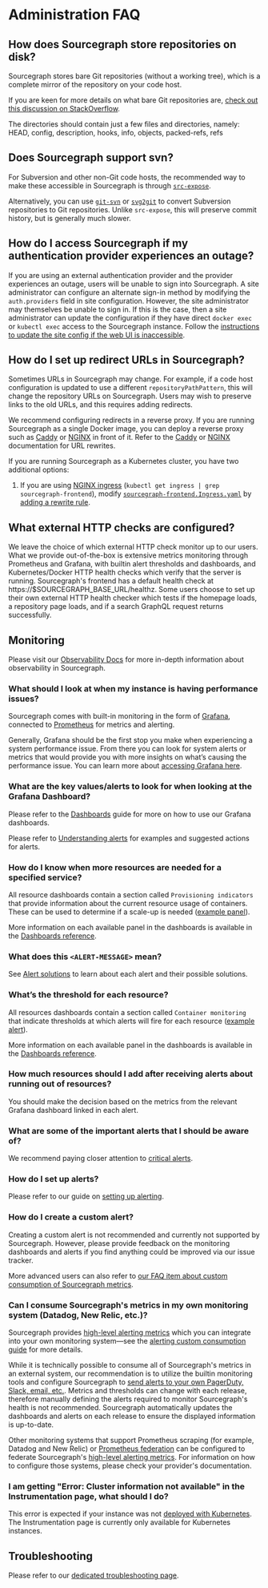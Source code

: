 # Administration FAQ

## How does Sourcegraph store repositories on disk?

Sourcegraph stores bare Git repositories (without a working tree), which is a complete mirror of the repository on your code host.

If you are keen for more details on what bare Git repositories are, [check out this discussion on StackOverflow](https://stackoverflow.com/q/5540883).

The directories should contain just a few files and directories, namely: HEAD, config, description, hooks, info, objects, packed-refs, refs

## Does Sourcegraph support svn?

For Subversion and other non-Git code hosts, the recommended way to make these accessible in
Sourcegraph is through [`src-expose`](/admin/external_service/other#experimental-src-expose).

Alternatively, you can use [`git-svn`](https://git-scm.com/docs/git-svn) or
[`svg2git`](https://github.com/svn-all-fast-export/svn2git) to convert Subversion repositories to
Git repositories. Unlike `src-expose`, this will preserve commit history, but is generally much
slower.

## How do I access Sourcegraph if my authentication provider experiences an outage?

If you are using an external authentication provider and the provider experiences an outage, users
will be unable to sign into Sourcegraph. A site administrator can configure an alternate sign-in
method by modifying the `auth.providers` field in site configuration. However, the site
administrator may themselves be unable to sign in. If this is the case, then a site administrator
can update the configuration if they have direct `docker exec` or `kubectl exec` access to the
Sourcegraph instance. Follow the [instructions to update the site config if the web UI is
inaccessible](/admin/config/site_config#editing-your-site-configuration-if-you-cannot-access-the-web-ui).

## How do I set up redirect URLs in Sourcegraph?

Sometimes URLs in Sourcegraph may change. For example, if a code host configuration is
updated to use a different `repositoryPathPattern`, this will change the repository URLs on
Sourcegraph. Users may wish to preserve links to the old URLs, and this requires adding redirects.

We recommend configuring redirects in a reverse proxy. If you are running Sourcegraph as a single
Docker image, you can deploy a reverse proxy such as [Caddy](https://caddyserver.com/) or
[NGINX](https://www.nginx.com) in front of it. Refer to the
[Caddy](https://github.com/caddyserver/caddy/wiki/v2:-Documentation#rewrite) or
[NGINX](https://www.nginx.com/blog/creating-nginx-rewrite-rules/) documentation for URL rewrites.

If you are running Sourcegraph as a Kubernetes cluster, you have two additional options:

1. If you are using [NGINX
   ingress](https://github.com/sourcegraph/deploy-sourcegraph/blob/master/docs/configure#ingress-controller)
   (`kubectl get ingress | grep sourcegraph-frontend`), modify
   [`sourcegraph-frontend.Ingress.yaml`](https://github.com/sourcegraph/deploy-sourcegraph/blob/master/base/frontend/sourcegraph-frontend.Ingress.yaml)
   by [adding a rewrite rule](https://kubernetes.github.io/ingress-nginx/examples/rewrite/).

## What external HTTP checks are configured?

We leave the choice of which external HTTP check monitor up to our users. What we provide out-of-the-box is extensive metrics monitoring through Prometheus and Grafana, with builtin alert thresholds and dashboards, and Kubernetes/Docker HTTP health checks which verify that the server is running. Sourcegraph's frontend has a default health check at
https://$SOURCEGRAPH_BASE_URL/healthz. Some users choose to set up their own external HTTP health checker which tests if the homepage loads, a repository page loads, and if a search GraphQL request returns successfully.

## Monitoring

Please visit our [Observability Docs](/admin/observability) for more in-depth information about observability in Sourcegraph.

### What should I look at when my instance is having performance issues?

Sourcegraph comes with built-in monitoring in the form of [Grafana](/admin/observability/metrics#grafana), connected to [Prometheus](/admin/observability/metrics#prometheus) for metrics and alerting.

Generally, Grafana should be the first stop you make when experiencing a system performance issue. From there you can look for system alerts or metrics that would provide you with more insights on what’s causing the performance issue. You can learn more about [accessing Grafana here](/admin/observability/metrics#grafana).

### What are the key values/alerts to look for when looking at the Grafana Dashboard?

Please refer to the [Dashboards](/admin/observability/metrics#dashboards) guide for more on how to use our Grafana dashboards.

Please refer to [Understanding alerts](/admin/observability/alerting#understanding-alerts) for examples and suggested actions for alerts.

### How do I know when more resources are needed for a specified service?

All resource dashboards contain a section called `Provisioning indicators` that provide information about the current resource usage of containers. These can be used to determine if a scale-up is needed ([example panel](/admin/observability/dashboards#frontend-provisioning-container-cpu-usage-long-term)).

More information on each available panel in the dashboards is available in the [Dashboards reference](/admin/observability/dashboards).

### What does this `<ALERT-MESSAGE>` mean?

See [Alert solutions](/admin/observability/alerts) to learn about each alert and their possible solutions.

### What’s the threshold for each resource?

All resources dashboards contain a section called `Container monitoring` that indicate thresholds at which alerts will fire for each resource ([example alert](/admin/observability/alerts#frontend-container-cpu-usage)).

More information on each available panel in the dashboards is available in the [Dashboards reference](/admin/observability/dashboards).

### How much resources should I add after receiving alerts about running out of resources?

You should make the decision based on the metrics from the relevant Grafana dashboard linked in each alert.

### What are some of the important alerts that I should be aware of?

We recommend paying closer attention to [critical alerts](/admin/observability/alerting#understanding-alerts).

### How do I set up alerts?

Please refer to our guide on [setting up alerting](/admin/observability/alerting#setting-up-alerting).

### How do I create a custom alert?

Creating a custom alert is not recommended and currently not supported by Sourcegraph. However, please provide feedback on the monitoring dashboards and alerts if you find anything could be improved via our issue tracker.

More advanced users can also refer to [our FAQ item about custom consumption of Sourcegraph metrics](#can-i-consume-sourcegraph-s-metrics-in-my-own-monitoring-system-datadog-new-relic-etc).

### Can I consume Sourcegraph's metrics in my own monitoring system (Datadog, New Relic, etc.)?

Sourcegraph provides [high-level alerting metrics](/admin/observability/metrics#high-level-alerting-metrics) which you can integrate into your own monitoring system—see the [alerting custom consumption guide](/admin/observability/alerting_custom_consumption) for more details.

While it is technically possible to consume all of Sourcegraph's metrics in an external system, our recommendation is to utilize the builtin monitoring tools and configure Sourcegraph to [send alerts to your own PagerDuty, Slack, email, etc.](/admin/observability/alerting). Metrics and thresholds can change with each release, therefore manually defining the alerts required to monitor Sourcegraph's health is not recommended. Sourcegraph automatically updates the dashboards and alerts on each release to ensure the displayed information is up-to-date.

Other monitoring systems that support Prometheus scraping (for example, Datadog and New Relic) or [Prometheus federation](https://prometheus.io/docs/prometheus/latest/federation/) can be configured to federate Sourcegraph's [high-level alerting metrics](/admin/observability/metrics#high-level-alerting-metrics). For information on how to configure those systems, please check your provider's documentation.

### I am getting "Error: Cluster information not available" in the Instrumentation page, what should I do?

This error is expected if your instance was not [deployed with Kubernetes](/admin/deploy/kubernetes/). The Instrumentation page is currently only available for Kubernetes instances.

## Troubleshooting

Please refer to our [dedicated troubleshooting page](/admin/troubleshooting).

